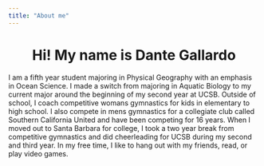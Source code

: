 ```yaml
---
title: "About me"
---
```


<center>
# Hi! My name is Dante Gallardo
</center>



I am a fifth year student majoring in Physical Geography with an emphasis in Ocean Science. I made a switch from majoring in Aquatic Biology to my current major around the beginning of my second year at UCSB. Outside of school, I coach competitive womans gymnastics for kids in elementary to high school. I also compete in mens gymnastics for a collegiate club called Southern California United and have been competing for 16 years. When I moved out to Santa Barbara for college, I took a two year break from competitive gymnastics and did cheerleading for UCSB during my second and third year. In my free time, I like to hang out with my friends, read, or play video games.

